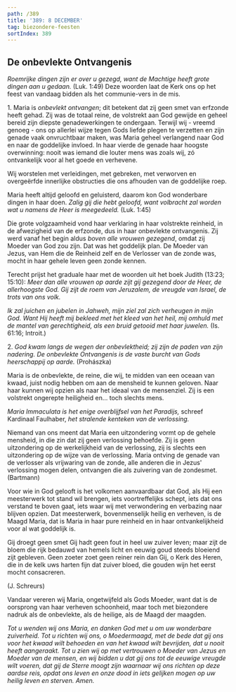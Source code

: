```yaml
---
path: /389
title: '389: 8 DECEMBER'
tag: biezondere-feesten
sortIndex: 389
---
```



## De onbevlekte Ontvangenis

_Roemrijke dingen zijn er over u gezegd, want de Machtige heeft grote dingen aan u gedaan._ (Luk. 1:49) Deze woorden laat de Kerk ons op het feest van vandaag bidden als het communie-vers in de mis.

1\. Maria is _onbevlekt ontvangen_; dit betekent dat zij geen smet van erfzonde heeft gehad. Zij was de totaal reine, de volstrekt aan God gewijde en geheel bereid zijn diepste genadewerkingen te ondergaan. Terwijl wij - vreemd genoeg - ons op allerlei wijze tegen Gods liefde plegen te verzetten en zijn genade vaak onvruchtbaar maken, was Maria geheel verlangend naar God en naar de goddelijke invloed. In haar vierde de genade haar hoogste overwinning: nooit was iemand die louter mens was zoals wij, zó ontvankelijk voor al het goede en verhevene.

Wij worstelen met verleidingen, met gebreken, met verworven en overgeërfde innerlijke obstructies die ons afhouden van de goddelijke roep.

Maria heeft altijd geloofd en geluisterd, daarom kon God wonderbare dingen in haar doen. _Zalig gij die hebt geloofd, want volbracht zal worden wat u namens de Heer is meegedeeld._ (Luk. 1:45)

Die grote volgzaamheid vond haar verklaring in haar volstrekte reinheid, in de afwezigheid van de erfzonde, dus in haar onbevlekte ontvangenis. Zij werd vanaf het begin aldus _boven alle vrouwen gezegend_, omdat zij Moeder van God zou zijn. Dat was het goddelijk plan. De Moeder van Jezus, van Hem die de Reinheid zelf en de Verlosser van de zonde was, mocht in haar gehele leven geen zonde kennen.

Terecht prijst het graduale haar met de woorden uit het boek Judith (13:23; 15:10): _Meer dan alle vrouwen op aarde zijt gij gezegend door de Heer, de allerhoogste God. Gij zijt de roem van Jeruzalem, de vreugde van Israel, de trots van ons volk._

_Ik zal juichen en jubelen in Jahweh, mijn ziel zal zich verheugen in mijn God. Want Hij heeft mij bekleed met het kleed van het heil, mij omhuld met de mantel van gerechtigheid, als een bruid getooid met haar juwelen._ (Is. 61:16; Introit.)

2\. _God kwam langs de wegen der onbevlektheid; zij zijn de paden van zijn nadering. De onbevlekte Ontvangenis is de vaste burcht van Gods heerschappij op aarde._ (Prohászka)

Maria is de onbevlekte, de reine, die wij, te midden van een oceaan van kwaad, juist nodig hebben om aan de mensheid te kunnen geloven. Naar haar kunnen wij opzien als naar het ideaal van de mensenziel. Zij is een volstrekt ongerepte heiligheid en... toch slechts mens.

_Maria Immaculata is het enige overblijfsel van het Paradijs,_ schreef Kardinaal Faulhaber, _het stralende kenteken van de verlossing._

Niemand van ons meent dat Maria een uitzondering vormt op de gehele mensheid, in die zin dat zij geen verlossing behoefde. Zij is geen uitzondering op de werkelijkheid van de verlossing, zij is slechts een uitzondering op de wijze van de verlossing. Maria ontving de genade van de verlosser als vrijwaring van de zonde, alle anderen die in Jezus' verlossing mogen delen, ontvangen die als
zuivering van de zondesmet. (Bartmann)

Voor wie in God gelooft is het volkomen aanvaardbaar dat God, als Hij een meesterwerk tot stand wil brengen, iets voortreffelijks schept, iets dat ons verstand te boven gaat, iets waar wij met verwondering en verbazing naar blijven opzien. Dat meesterwerk, bovenmenselijk heilig en verheven, is de Maagd Maria, dat is Maria in haar pure reinheid en in haar ontvankelijkheid voor al wat goddelijk is.

<CenteredText italic>

Gij droegt geen smet
Gij hadt geen fout
in heel uw zuiver leven;
maar zijt de bloem
die rijk bedauwd
van hemels licht
en eeuwig goud
steeds bloeiend zijt gebleven.
Geen zoeter zoet
geen reiner rein
dan Gij, o Kerk des Heren,
die in de kelk uws harten fijn
dat zuiver bloed,
die gouden wijn
het eerst mocht consacreren.

(J. Schreurs)
</CenteredText>

Vandaar vereren wij Maria, ongetwijfeld als Gods Moeder, want dat is de oorsprong van haar verheven schoonheid, maar toch met biezondere nadruk als de onbevlekte, als de heilige, als de Maagd der maagden.

_Tot u wenden wij ons Maria, en danken God met u om uw wonderbare zuiverheid. Tot u richten wij ons, o Moedermaagd, met de bede dat gij ons voor het kwaad wilt behoeden en van het kwaad wilt bevrijden, dat u nooit heeft aangeraakt. Tot u zien wij op met vertrouwen o Moeder van Jezus en Moeder van de mensen, en wij bidden u dat gij ons tot de eeuwige vreugde wilt voeren, dat gij de Sterre moogt zijn waarnaar wij ons richten op deze aardse reis, opdat ons leven en onze dood in iets gelijken mogen op uw heilig leven en sterven. Amen._
